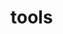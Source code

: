 # tools


<ul className="grid grid-cols-1 md:grid-cols-2 lg:grid-cols-3 xl:grid-cols-4 gap-4 -ml-6">
<ReferenceCard
    title="Apy"
    description="Converts apr into apy"
    url="/sdk/reference/crypto/tools/apy"
    chevron={false}
/>
<ReferenceCard
    title="Il"
    description="Calculates Impermanent Loss in a custom liquidity pool"
    url="/sdk/reference/crypto/tools/il"
    chevron={false}
/>
</ul>
